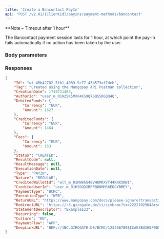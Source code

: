 ```yaml
---
title: 'Create a Bancontact PayIn'  
api: 'POST /v2.01/{ClientId}/payins/payment-methods/bancontact'  
---
```


  

<Note>  
**Note – Timeout after 1 hour** 
  
The Bancontact payment session lasts for 1 hour, at which point the pay-in fails automatically if no action has been taken by the user.
</Note>  

### Body parameters  

<Tag />  

<AuthorId />  

<DebitedFunds2 />  

<Fees1 />  

<CreditedWalletId />  

<ReturnURL />  

<StatementDescriptor />  

<Recurring />  

<Culture6 />  

<PaymentFlow />


### Responses  

<Accordion title="200 - Created">  

<IdResponse />  

<TagResponse />  

<CreationDateResponse />  

<AuthorIdResponse />  

<DebitedFunds2Response />  

<CreditedFunds2Response />  

<Fees1Response />  

<Status2Response />  

<ResultCodeResponse />  

<ResultMessageResponse />  

<ExecutionDateResponse />  

<TypeResponse />  

<NatureResponse />  

<CreditedWalletIdResponse />  

<CreditedUserIdResponse />  

<PaymentType11Response />  

<ExecutionTypeResponse />  

<ReturnURLResponse />  

<RedirectURLResponse />  

<StatementDescriptorResponse />  

<RecurringResponse />  

<Culture7Response />  

<PaymentFlowResponse />

<DeepLinkURLResponse />  


</Accordion>
  

<ResponseExample>  

```json 200 - Created  
{
    "Id": "wt_45b42782-5fb1-4083-9c77-43b573af7deb",
    "Tag": "Created using the Mangopay API Postman collection",
    "CreationDate": 1718721483,
    "AuthorId": "user_m_01HZSK5MX04KS9Q7SQSSRGQQ4Q",
    "DebitedFunds": {
        "Currency": "EUR",
        "Amount": 1627
    },
    "CreditedFunds": {
        "Currency": "EUR",
        "Amount": 1464
    },
    "Fees": {
        "Currency": "EUR",
        "Amount": 163
    },
    "Status": "CREATED",
    "ResultCode": null,
    "ResultMessage": null,
    "ExecutionDate": null,
    "Type": "PAYIN",
    "Nature": "REGULAR",
    "CreditedWalletId": "wlt_m_01HW8AS48VH6MRXVT44RKK5RW1",
    "CreditedUserId": "user_m_01HSDQD2RPPQ8NMM36EDGYBMEY",
    "PaymentType": "BCMC",
    "ExecutionType": "WEB",
    "ReturnURL": "https://www.mangopay.com/docs/please-ignore?transactionId=wt_45b42782-5fb1-4083-9c77-43b573af7deb",
    "RedirectURL": "https://r3.girogate.de/ti/simbcmc?tx=2222192564&rs=NXyX461Ol79WBMuNVLDUQFDQrkgKDOte&cs=05e30e859ba461b405ff6696796caf4df5b277178484337a85bfa098049467a6",
    "StatementDescriptor": "Example123",
    "Recurring": false,
    "Culture": "EN",
    "PaymentFlow": "APP",
    "DeepLinkURL": "BEP://1BC.GIROGATE.DE/BCMC/123456789$ICAE3BUIH5P9U53Y5HKA9CRT"
}
 ```  

</ResponseExample>  

<RequestExample>  
  <RestCreateBancontactPayin />  
</RequestExample>